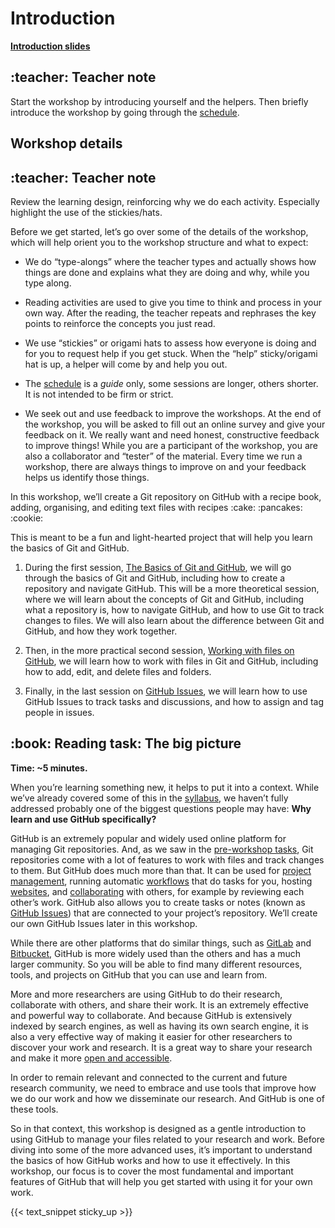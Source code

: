# Introduction {#sec-introduction}

[**Introduction slides**](/slides/introduction.html)

::: {.callout-note collapse="true"}
## :teacher: Teacher note

Start the workshop by introducing yourself and the helpers. Then briefly
introduce the workshop by going through the
[schedule](/overview/schedule.qmd).
:::

## Workshop details

::: {.callout-note collapse="true"}
## :teacher: Teacher note

Review the learning design, reinforcing why we do each activity.
Especially highlight the use of the stickies/hats.
:::

Before we get started, let's go over some of the details of the
workshop, which will help orient you to the workshop structure and what
to expect:

-   We do "type-alongs" where the teacher types and actually shows how
    things are done and explains what they are doing and why, while you
    type along.

-   Reading activities are used to give you time to think and process in
    your own way. After the reading, the teacher repeats and rephrases
    the key points to reinforce the concepts you just read.

-   We use "stickies" or origami hats to assess how everyone is doing
    and for you to request help if you get stuck. When the "help"
    sticky/origami hat is up, a helper will come by and help you out.

-   The [schedule](/overview/schedule.qmd) is a *guide* only, some
    sessions are longer, others shorter. It is not intended to be firm
    or strict.

-   We seek out and use feedback to improve the workshops. At the end of
    the workshop, you will be asked to fill out an online survey and
    give your feedback on it. We really want and need honest,
    constructive feedback to improve things! While you are a participant
    of the workshop, you are also a collaborator and "tester" of the
    material. Every time we run a workshop, there are always things to
    improve on and your feedback helps us identify those things.

<!-- TODO: I feel I am missing something here but can't remember -->

In this workshop, we'll create a Git repository on GitHub with a recipe
book, adding, organising, and editing text files with recipes :cake:
:pancakes: :cookie:

This is meant to be a fun and light-hearted project that will help you
learn the basics of Git and GitHub.

1.  During the first session, [The Basics of Git and
    GitHub](/sessions/basics.qmd), we will go through the basics of Git
    and GitHub, including how to create a repository and navigate
    GitHub. This will be a more theoretical session, where we will learn
    about the concepts of Git and GitHub, including what a repository
    is, how to navigate GitHub, and how to use Git to track changes to
    files. We will also learn about the difference between Git and
    GitHub, and how they work together.

2.  Then, in the more practical second session, [Working with files on
    GitHub](/sessions/working-with-files.qmd), we will learn how to work
    with files in Git and GitHub, including how to add, edit, and delete
    files and folders.

3.  Finally, in the last session on [GitHub
    Issues](/sessions/using-issues.qmd), we will learn how to use GitHub
    Issues to track tasks and discussions, and how to assign and tag
    people in issues.


## :book: Reading task: The big picture

**Time: \~5 minutes.**

When you're learning something new, it helps to put it into a context.
While we've already covered some of this in the
[syllabus](/overview/syllabus.qmd), we haven't fully addressed probably
one of the biggest questions people may have: **Why learn and use GitHub
specifically?**

GitHub is an extremely popular and widely used online platform for
managing Git repositories. And, as we saw in the [pre-workshop
tasks](/pre-workshop/git-and-github.qmd), Git repositories come with a
lot of features to work with files and track changes to them. But GitHub
does much more than that. It can be used for [project
management](https://docs.github.com/en/issues/planning-and-tracking-with-projects/learning-about-projects/about-projects),
running automatic [workflows](https://docs.github.com/en/actions) that
do tasks for you, hosting [websites](https://docs.github.com/en/pages),
and
[collaborating](https://docs.github.com/en/get-started/using-github/github-flow)
with others, for example by reviewing each other's work. GitHub also
allows you to create tasks or notes (known as [GitHub
Issues](https://github.com/features/issues)) that are connected to your
project's repository. We'll create our own GitHub Issues later in this
workshop.

While there are other platforms that do similar things, such as
[GitLab](https://gitlab.com/) and [Bitbucket](https://bitbucket.org/),
GitHub is more widely used than the others and has a much larger
community. So you will be able to find many different resources, tools,
and projects on GitHub that you can use and learn from.

More and more researchers are using GitHub to do their research,
collaborate with others, and share their work. It is an extremely
effective and powerful way to collaborate. And because GitHub is
extensively indexed by search engines, as well as having its own search
engine, it is also a very effective way of making it easier for other
researchers to discover your work and research. It is a great way to
share your research and make it more [open and
accessible](https://en.wikipedia.org/wiki/Open_research).

In order to remain relevant and connected to the current and future
research community, we need to embrace and use tools that improve how we
do our work and how we disseminate our research. And GitHub is one of
these tools.

So in that context, this workshop is designed as a gentle introduction
to using GitHub to manage your files related to your research and work.
Before diving into some of the more advanced uses, it's important to
understand the basics of how GitHub works and how to use it effectively.
In this workshop, our focus is to cover the most fundamental and
important features of GitHub that will help you get started with using
it for your own work.

{{< text_snippet sticky_up >}}
